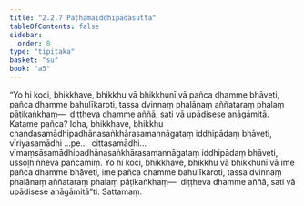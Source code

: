 ```yaml
---
title: "2.2.7 Paṭhamaiddhipādasutta"
tableOfContents: false
sidebar:
  order: 8
type: "tipitaka"
basket: "su"
book: "a5"
---
```



<DynamicBreadcrumb />

<Division number="67" book="a5">

<Paragraph number="413" book="a5">
“Yo hi koci, bhikkhave, bhikkhu vā bhikkhunī vā pañca dhamme bhāveti, pañca dhamme bahulīkaroti, tassa dvinnaṃ phalānaṃ aññataraṃ phalaṃ pāṭikaṅkhaṃ—  diṭṭheva dhamme aññā, sati vā upādisese anāgāmitā.
</Paragraph>

<Paragraph number="414" book="a5">
Katame pañca? Idha, bhikkhave, bhikkhu chandasamādhipadhānasaṅkhārasamannāgataṃ iddhipādaṃ bhāveti, vīriyasamādhi …pe…  cittasamādhi…  vīmaṃsāsamādhipadhānasaṅkhārasamannāgataṃ iddhipādaṃ bhāveti, ussoḷhiññeva pañcamiṃ. Yo hi koci, bhikkhave, bhikkhu vā bhikkhunī vā ime pañca dhamme bhāveti, ime pañca dhamme bahulīkaroti, tassa dvinnaṃ phalānaṃ aññataraṃ phalaṃ pāṭikaṅkhaṃ—  diṭṭheva dhamme aññā, sati vā upādisese anāgāmitā”ti.

</Paragraph>
</Division>

<Paragraph number="415" type="center" book="a5">
Sattamaṃ.
</Paragraph>